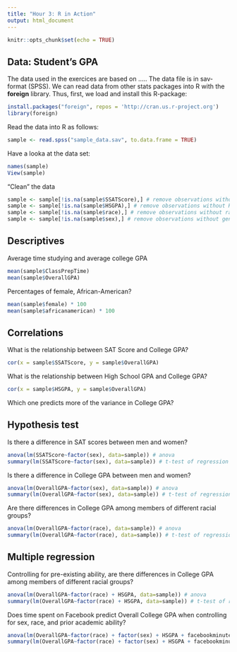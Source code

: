 ```yaml
---
title: "Hour 3: R in Action"
output: html_document
---
```


```r
knitr::opts_chunk$set(echo = TRUE)
```

## Data: Student's GPA

The data used in the exercices are based on .....
The data file is in sav-format (SPSS). We can read data from other stats packages into R with the **foreign** library.
Thus, first, we load and install this R-package:

```r
install.packages("foreign", repos = 'http://cran.us.r-project.org')
library(foreign)
```

Read the data into R as follows:
```r
sample <- read.spss("sample_data.sav", to.data.frame = TRUE)
```

Have a looka at the data set:
```r
names(sample)
View(sample)
```

"Clean" the data
```r
sample <- sample[!is.na(sample$SSATScore),] # remove observations without SSATScore
sample <- sample[!is.na(sample$HSGPA),] # remove observations without HSGPA
sample <- sample[!is.na(sample$race),] # remove observations without race attribute
sample <- sample[!is.na(sample$sex),] # remove observations without gender attribute
```



## Descriptives

Average time studying and average college GPA

```r
mean(sample$ClassPrepTime)
mean(sample$OverallGPA)
```

Percentages of female, African-American?
```r
mean(sample$female) * 100
mean(sample$africanamerican) * 100
```


## Correlations

What is the relationship between SAT Score and College GPA?

```r
cor(x = sample$SSATScore, y = sample$OverallGPA)
```

What is the relationship between High School GPA and College GPA?
```r
cor(x = sample$HSGPA, y = sample$OverallGPA)
```

Which one predicts more of the variance in College GPA?


## Hypothesis test

Is there a difference in SAT scores between men and women?
```r
anova(lm(SSATScore~factor(sex), data=sample)) # anova
summary(lm(SSATScore~factor(sex), data=sample)) # t-test of regression coefficient

```

Is there a difference in College GPA between men and women?
```r
anova(lm(OverallGPA~factor(sex), data=sample)) # anova
summary(lm(OverallGPA~factor(sex), data=sample)) # t-test of regression coefficient

```


Are there differences in College GPA among members of different racial groups?
```r
anova(lm(OverallGPA~factor(race), data=sample)) # anova
summary(lm(OverallGPA~factor(race), data=sample)) # t-test of regression coefficient

```



## Multiple regression

Controlling for pre-existing ability, are there differences in College GPA among members of different racial groups?
```r
anova(lm(OverallGPA~factor(race) + HSGPA, data=sample)) # anova
summary(lm(OverallGPA~factor(race) + HSGPA, data=sample)) # t-test of regression coefficient

```

Does time spent on Facebook predict Overall College GPA when controlling for sex, race, and prior academic ability?
```r
anova(lm(OverallGPA~factor(race) + factor(sex) + HSGPA + facebookminutesselfreport, data=sample)) # anova
summary(lm(OverallGPA~factor(race) + factor(sex) + HSGPA + facebookminutesselfreport, data=sample)) # t-test of regression coefficient

```

